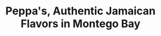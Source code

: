 ---
title: "Peppa's, Authentic Jamaican Flavors in Montego Bay"
description: "Experience the vibrant tastes of Jamaica at Peppa's. Our restaurant brings you the true essence of island cuisine in a warm, welcoming atmosphere."
intro: "Savor the spice of life at Montego Bay's premier Jamaican eatery"
style:
  hero_template: image
  template: full
  container: sm
  content_class: py-20 text-center
  page_class: ""
  card_template: grid
  hero_surface: surface-dark
  hero_image_opacity: ""
  nav_color: light
thumbnail: /src/assets/peppas_dining.jpg
pubDate: Aug 11 2024
hero:
  media:
    thumbnail: /src/assets/peppas_dining.jpg
    video_preview: /video/peppas_video.mp4
    aspect: 1.777
    embed: youtube
    video_id: jamaican_cuisine_showcase
    background_image: ""
    image_opacity: "0.1"
  background: pattern
  style:
    layout: column
    background: gradient
    image_opacity: ""
    container: xl
    surface: surface-dark
  title: |
    Peppa's, Where **Jamaica** Comes to Life on Your Plate
  intro: >
    Located at 9 Ramparts Close, At Mynt Retreat & Spa, Montego Bay, Jamaica
      
      For reservations, call us at +1 876-433-9617
      
      Join us for an unforgettable taste of Jamaica!
  buttons:
    - icon_only: false
      label: View Menu
      href: "#more"
    - icon_only: false
      label: Make a Reservation
      color: surface-transparent
      href: "#contact"
blocks:
  - type: features
    component: Features
    style:
      container: lg
      block_class: py-20
    features:
      - content: >
          From jerk chicken to escovitch fish, our menu is a celebration of 
          Jamaica's rich culinary heritage. Each dish is prepared with locally 
          sourced ingredients and traditional recipes.
        icon: /src/icons/fish.svg
        color: surface-secondary
        title: Authentic Jamaican Cuisine
      - icon: /src/icons/fork-knife-fill.svg
        content: >
          Our skilled chefs combine time-honored techniques with modern flair, 
          ensuring every meal at Peppa's is a memorable experience for your taste buds.
        color: surface-secondary
        href: ""
        title: Culinary Expertise
      - color: surface-secondary
        icon: /src/icons/pepper-fill.svg
        content: >
          Spice up your life with our signature scotch bonnet pepper sauces. 
          From mild to wild, we've got the perfect heat level for every palate.
        title: Signature Spices
      - icon: /src/icons/restaurant-menu.svg
        content: >
          Indulge in the freshest seafood Montego Bay has to offer. Our daily 
          catch brings the flavors of the Caribbean Sea straight to your plate.
        color: surface-secondary
        href: ""
        title: Fresh Seafood Delights
      - href: "#"
        icon: /src/icons/restaurant-menu.svg
        content: >
          Explore our diverse menu featuring classic Jamaican dishes and innovative 
          creations. Vegetarian and vegan options available to cater to all preferences.
        color: surface-secondary
        title: Diverse Menu Selection
      - content: >
          Complement your meal with our selection of tropical cocktails and 
          fine Jamaican rums. Our bartenders craft the perfect drink to enhance your dining experience.
        color: surface-secondary
        icon: /src/icons/cheers-fill.svg
        title: Tropical Bar & Lounge
    content: |+
      ## Experience Peppas




  - type: text_media
    component: TextMedia
    style:
      container: md
      template: column
      reverse: true
      animate: false
      block_class: ""
      image_opacity: ""
    media:
      image_size: "66"
      thumbnail: /src/assets/escovitch-fish.jpg
      title: Escovitch Fish
      embed: youtube
      image_opacity: ""
    content: >-
      ## **Authentic Jamaican Flavors** Taste the Soul of Jamaica at Peppa's


      Experience the vibrant flavors of Jamaica at Peppa's! Our signature Escovitch Fish, a perfect blend of tangy and spicy, will transport your taste buds straight to the Caribbean. Dive into our authentic dishes and feel the warmth of Jamaican hospitality with every bite.

      Visit us at 9 Ramparts Close, Mynt Retreat & Spa, Montego Bay, Jamaica. Call +1 876-433-9617 to reserve your table today!
  - type: text_media
    component: TextMedia
    style:
      container: lg
      template: column
      reverse: false
      animate: false
      block_class: pb-14
      image_opacity: ""
    media:
      image_size: "66"
      title: Peppa's Dining Experience
      aspect: 1.777
      thumbnail: /src/assets/peppas_dining.jpg
      video_preview: /video/peppas_video.mp4
      embed: youtube
      video_id: dsTXcSeAZq8
      image_opacity: ""
    content: >
      ## **Unforgettable Dining Experience** Immerse Yourself in Jamaican Culture


      At Peppa's, we offer more than just a meal - we provide an immersive Jamaican experience. Our vibrant atmosphere, filled with the sounds of reggae and the aroma of jerk spices, creates the perfect backdrop for your dining adventure. Come and create lasting memories in our slice of paradise!
  - type: text_media
    component: TextMedia
    style:
      container: lg
      template: column
      reverse: true
      animate: false
      block_class: pb-14
      image_opacity: ""
    media:
      image_size: "50"
      title: Jamaican Jerk
      aspect: 1.777
      thumbnail: /src/assets/Jamaican-Jerk-Chicken.jpg
      embed: youtube
      image_opacity: ""
    content: >
      ## **Jerk Perfection** Spice Up Your Life at Peppa's


      Indulge in our world-famous Jamaican Jerk, a culinary masterpiece that's been perfected over generations. Our secret blend of spices and slow-cooking technique results in tender, flavorful meat that will leave you craving more. Experience the true essence of Jamaican cuisine with every savory bite!
  - type: text_media
    component: TextMedia
    style:
      container: lg
      template: column
      reverse: false
      animate: false
      block_class: pb-14
      image_opacity: ""
    media:
      image_size: "66"
      title: Oxtail Delight
      aspect: 1.777
      thumbnail: /src/assets/oxtail.jpg
      embed: youtube
      image_opacity: ""
    content: >
      ## **Comfort Food at Its Finest** Savor Our Melt-in-Your-Mouth Oxtail


      Discover the rich, hearty flavors of our slow-cooked oxtail, a beloved Jamaican comfort food. Tender meat falls off the bone, swimming in a luscious gravy that's perfect for soaking up with our freshly baked festival bread. It's a taste of home, even if you're miles away from Jamaica.
  - type: recentitems
    component: RecentItems
    page_type: blog
    count: 4
    style:
      container: md
      animate: true
      surface: surface-dark
    post_tag:
      - Docs
    title: Check out our documentation
    content: >
      Getting started is easy, just clone the repo, configure and you are ready
      to go.
  - type: faq
    component: Faq
    title: FAQ's
    style:
      container: md
    id: a3f164ee-e7bd-48c2-a118-0233f7d02b1b
    items:
      - id: 6687141f-b8ce-4d67-ba1f-cf838551eb02
        title: Where can I host StarFunnel?
        description: >
          StarFunnel can be easily hosted on [Netlify](https://www.netlify.com/)
          out of the box. If you prefer a different platform, you'll need to
          deploy and link edge functions to ensure that the forms continue to
          function seamlessly.
      - id: 03c89715-772a-4d6d-8e07-589f8be149d9
        title: What newsletter platforms are supported?
        description: >
          Currently, StarFunnel integrates with [MailChimp
          ](https://mailchimp.com/) for newsletter services.
      - id: 13236024-260c-4df9-8026-8979f92acffa
        title: How is the contact form handled?
        description: >
          The contact form submissions can be received through
          [Postmark](https://postmarkapp.com/) or
          [MailGun](https://www.mailgun.com/) Alternatively, you can set it up
          to post directly to a [Slack](https://slack.com/) channel.
      - id: b9b4dbd5-e4e3-4653-be11-59686c752f03
        title: How does the contact form topic feature work?
        description: >
          StarFunnel's contact form supports multiple topics, allowing you to
          connect a unique email or Slack channel to each specific topic.
      - id: 4060ab29-325f-40b4-8013-3981bb6054b4
        title: Is StarFunnel's landing page builder free?
        description: >+
          Yes, StarFunnel's landing page builder is released under the [CC BY
          4.0 License](/license)

      - id: adc5ac8b-4406-475a-9e08-c1781d4cbc74
        title: Can I remove the attribution?
        description: >
          If you wish to remove the attribution, you have the option to purchase
          a [license](https://nebulix.unfolding.io/shop/starfunnel-license/) for
          $149.95 USD.
      - id: d89f61b4-0e72-40f0-9a08-d424752f4474
        title: Does StarFunnel come with a CMS?
        description: >
          Yes, StarFunnel is built on [Static CMS](https://www.staticcms.org/)
          an open-source CMS based on Git that supports multiple users.
      - id: 2a8db3a9-2daf-4f75-a493-c3964454f7b0
        title: Does StarFunnel come with user login functionality?
        description: >
          While StarFunnel provides forms and a starter edge function to help
          you begin, it doesn't include the authentication logic or platform.
          You'll need to implement your authentication system or integrate with
          a third-party authentication service to enable user accounts and
          redirects.
  - type: recentitems
    component: RecentItems
    count: 10
    post_tag:
      - Made with StarFunnel
    title: Made with StarFunnel
    content: "\n\n\n"
    style:
      surface: surface-base
  - type: popup
    component: AnnoyingPopup
    timing:
      delay: 1
      duration: 7
      on_load: false
    content: |
      ## Need help with kickstarting your project!

      Get in touch with us and we will help you get started, now with 20% off.
    code: GET-HELP-NOW
    style:
      surface: surface-dark
    media:
      thumbnail: /src/assets/popups.jpeg
      image_opacity: "0.3"
    buttons:
      - icon_only: false
        label: More info
        href: /kickstart-your-project
    link: annoying-popup
  - type: text_media
    component: TextMedia
    style:
      container: none
      template: banner
      reverse: true
      animate: true
      block_class: my-0
      image_opacity: ""
    content: >
      ## Anoying Popups


      Add popups on page load or scroll location, you can set a delay and even duration!
    media:
      thumbnail: /src/assets/popups.jpeg
      aspect: ""
      image_size: ""
      title: Image
      embed: youtube
      image_opacity: "0.5"
    buttons:
      - icon_only: false
        label: Open Popup
        href: "#annoying-popup"
        icon: /src/icons/shop.svg
        color: surface-primary
    block_class: py-20 text-center
  
og_image: "/src/assets/og_image_starfunnel.jpg"
---